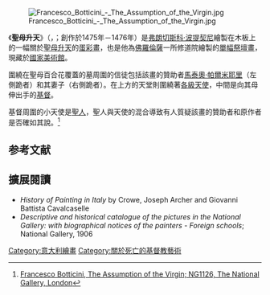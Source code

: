 [[Image:Francesco_Botticini_-_The_Assumption_of_the_Virgin.jpg|thumb]]

《'''聖母升天'''》（{{lang-it|'''''Assunzione della Vergine'''''}}，{{lang-en|'''''Assumption of the Virgin'''''}}；創作於1475年－1476年）是[[弗朗切斯科·波提契尼|弗朗切斯科·波提契尼]]繪製在木板上的一幅關於[[聖母升天|聖母升天]]的[[蛋彩畫|蛋彩畫]]，也是他為[[佛羅倫薩|佛羅倫薩]]一所修道院繪製的[[單幅祭壇畫|單幅祭壇畫]]，現藏於[[國家美術館_(倫敦)|國家美術館]]。

圍繞在聖母百合花覆蓋的墓周圍的信徒包括該畫的贊助者[[馬泰奧·帕爾米耶里|馬泰奧·帕爾米耶里]]（左側跪者）和其妻子（右側跪者）。在上方的天堂則圍繞著[[天使等級|各級天使]]，中間是向其母伸出手的[[基督|基督]]。

基督周圍的小天使是[[聖人|聖人]]，聖人與天使的混合導致有人質疑該畫的贊助者和原作者是否確如其說。<ref>[http://www.nationalgallery.org.uk/paintings/francesco-botticini-the-assumption-of-the-virgin Francesco Botticini, The Assumption of the Virgin; NG1126, The National Gallery, London]</ref>

== 参考文献 ==
{{reflist}}

== 擴展閱讀 ==

* ''History of Painting in Italy'' by Crowe, Joseph Archer and Giovanni Battista Cavalcaselle
* ''Descriptive and historical catalogue of the pictures in the National Gallery: with biographical notices of the painters - Foreign schools''; National Gallery, 1906

[[Category:意大利繪畫|Category:意大利繪畫]]
[[Category:關於死亡的基督教藝術|Category:關於死亡的基督教藝術]]